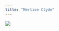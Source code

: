 ```yaml
---
title: "Merlise Clyde"
---
```


![](images/ocracoke-lighthouse.jpg){fig-alt="Photo of Ocracoke Lighthouse, Outerbanks NC."}